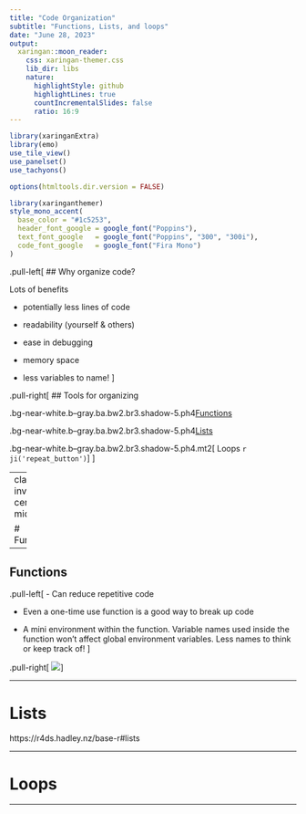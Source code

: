 ```yaml
---
title: "Code Organization"
subtitle: "Functions, Lists, and loops"
date: "June 28, 2023"
output:
  xaringan::moon_reader:
    css: xaringan-themer.css
    lib_dir: libs
    nature:
      highlightStyle: github
      highlightLines: true
      countIncrementalSlides: false
      ratio: 16:9
---
```


```r
library(xaringanExtra)
library(emo)
use_tile_view()
use_panelset()
use_tachyons()
```

```r
options(htmltools.dir.version = FALSE)
```

```r
library(xaringanthemer)
style_mono_accent(
  base_color = "#1c5253",
  header_font_google = google_font("Poppins"),
  text_font_google   = google_font("Poppins", "300", "300i"),
  code_font_google   = google_font("Fira Mono")
)
```

.pull-left[
## Why organize code?

Lots of benefits

- potentially less lines of code

- readability (yourself & others)

- ease in debugging

- memory space

- less variables to name!
]


.pull-right[
## Tools for organizing

.bg-near-white.b--gray.ba.bw2.br3.shadow-5.ph4[
Functions
]

.bg-near-white.b--gray.ba.bw2.br3.shadow-5.ph4[
Lists
]

.bg-near-white.b--gray.ba.bw2.br3.shadow-5.ph4.mt2[
Loops `r ji('repeat_button')`
]
]

---
class: inverse, center, middle


# Functions

---

## Functions

.pull-left[
- Can reduce repetitive code

- Even a one-time use function is a good way to break up code

- A mini environment within the function. Variable names used inside the function won't affect global environment variables. Less names to think or keep track of!
]

.pull-right[
![](images/ahorst_function.png)
]

---

# Lists

https://r4ds.hadley.nz/base-r#lists

---

# Loops

---



